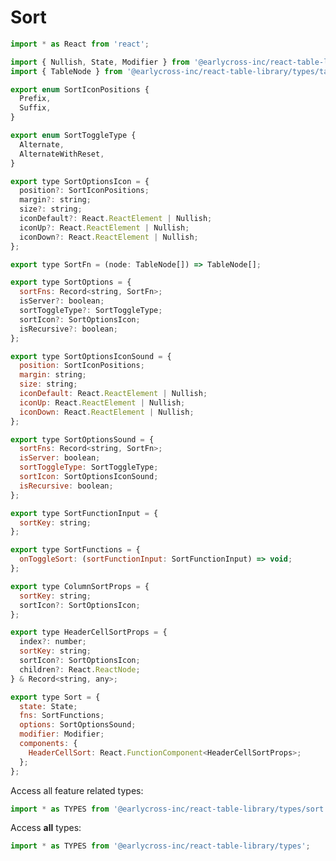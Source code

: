 
<Meta title="Types/Sort" />

# Sort

```javascript
import * as React from 'react';

import { Nullish, State, Modifier } from '@earlycross-inc/react-table-library/types/common';
import { TableNode } from '@earlycross-inc/react-table-library/types/table';

export enum SortIconPositions {
  Prefix,
  Suffix,
}

export enum SortToggleType {
  Alternate,
  AlternateWithReset,
}

export type SortOptionsIcon = {
  position?: SortIconPositions;
  margin?: string;
  size?: string;
  iconDefault?: React.ReactElement | Nullish;
  iconUp?: React.ReactElement | Nullish;
  iconDown?: React.ReactElement | Nullish;
};

export type SortFn = (node: TableNode[]) => TableNode[];

export type SortOptions = {
  sortFns: Record<string, SortFn>;
  isServer?: boolean;
  sortToggleType?: SortToggleType;
  sortIcon?: SortOptionsIcon;
  isRecursive?: boolean;
};

export type SortOptionsIconSound = {
  position: SortIconPositions;
  margin: string;
  size: string;
  iconDefault: React.ReactElement | Nullish;
  iconUp: React.ReactElement | Nullish;
  iconDown: React.ReactElement | Nullish;
};

export type SortOptionsSound = {
  sortFns: Record<string, SortFn>;
  isServer: boolean;
  sortToggleType: SortToggleType;
  sortIcon: SortOptionsIconSound;
  isRecursive: boolean;
};

export type SortFunctionInput = {
  sortKey: string;
};

export type SortFunctions = {
  onToggleSort: (sortFunctionInput: SortFunctionInput) => void;
};

export type ColumnSortProps = {
  sortKey: string;
  sortIcon?: SortOptionsIcon;
};

export type HeaderCellSortProps = {
  index?: number;
  sortKey: string;
  sortIcon?: SortOptionsIcon;
  children?: React.ReactNode;
} & Record<string, any>;

export type Sort = {
  state: State;
  fns: SortFunctions;
  options: SortOptionsSound;
  modifier: Modifier;
  components: {
    HeaderCellSort: React.FunctionComponent<HeaderCellSortProps>;
  };
};
```

Access all feature related types:

```javascript
import * as TYPES from '@earlycross-inc/react-table-library/types/sort';
```

Access **all** types:

```javascript
import * as TYPES from '@earlycross-inc/react-table-library/types';
```
